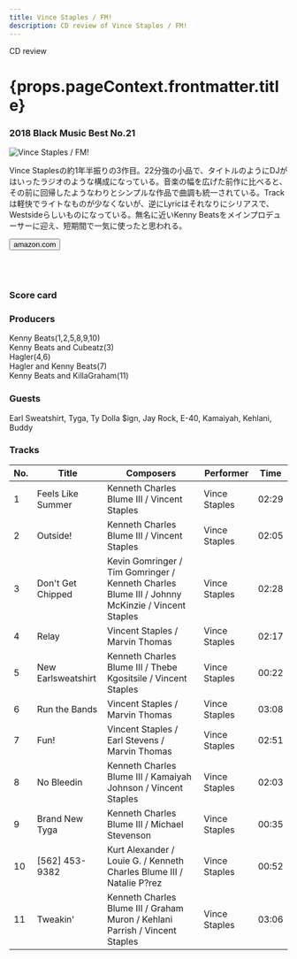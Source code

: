 ```yaml
---
title: Vince Staples / FM!
description: CD review of Vince Staples / FM!
---
```




<p className="largeP">CD review</p>
<h1 className="h1--no--margin">{props.pageContext.frontmatter.title}</h1>
<h3><Link to="/best50/2018/">2018 Black Music Best No.21</Link></h3>

<Row  className="image-card-group">
	<Column colMd={"4"} colLg={"4"} noGutterMdLeft="">
       <ImageCard>

![Vince Staples / FM!](../../images/cd/vincestaples4L.png) 

</ImageCard>
	</Column>
	<Column colMd={"8"} colLg={"8"} noGutterMdLeft="">
	<p>
	Vince Staplesの約1年半振りの3作目。22分強の小品で、タイトルのようにDJがはいったラジオのような構成になっている。音楽の幅を広げた前作に比べると、その前に回帰したようなわりとシンプルな作品で曲調も統一されている。Trackは軽快でライトなものが少なくないが、逆にLyricはそれなりにシリアスで、Westsideらしいものになっている。無名に近いKenny Beatsをメインプロデューサーに迎え、短期間で一気に使ったと思われる。
	</p>
	<div>
	  <Button href="https://amzn.to/3egRQy4" kind="primary" size="small" renderIcon={ArrowUpRight24}>
      amazon.com
      </Button>
	</div>
	<a style="display:inline-block;overflow:hidden;background:url(https://linkmaker.itunes.apple.com/ja-jp/lockup.svg?releaseDate=2018-11-02&kind=album&bubble=apple_music&style=mono-black) no-repeat;width:180px;height:45px;" href="https://geo.music.apple.com/jp/album/fm/1440872582?mt=1&app=music&ls=1&at=11lcug"></a>
	<a style="display:inline-block;overflow:hidden;background:url(https://linkmaker.itunes.apple.com/ja-jp/badge-lrg.svg?releaseDate=2018-11-02T00:00:00Z&kind=album&bubble=itunes_music) no-repeat;width:140px;height:45px;" href="https://geo.music.apple.com/jp/album/fm/1440872582?app=itunes&at=11lcug"></a>
	</Column>
</Row>
<Row >
	<Column colMd={"4"} colLg={"4"} noGutterMdLeft="">
<div>
    <h3>Score card</h3>
	<SliderJS1 value="1" />
    <SliderJS2 value="2" />
	<SliderJS3 value="2" />
    <SliderJS4 value="8" />
</div>
</Column>
<Column colMd={"8"} colLg={"8"} noGutterMdLeft="">
<div>
<h3>Producers</h3>
<p>Kenny Beats(1,2,5,8,9,10)
<br/>Kenny Beats and Cubeatz(3)
<br/>Hagler(4,6)
<br/>Hagler and Kenny Beats(7)
<br/>Kenny Beats and KillaGraham(11)
</p>
<h3>Guests</h3>
<p>
Earl Sweatshirt, Tyga, Ty Dolla $ign, Jay Rock, E-40, Kamaiyah, Kehlani, Buddy</p>
</div>
</Column>
</Row>

<h3>Tracks</h3>

| No. |	 Title             |	 Composers                                                                                   |	 Performer   | Time	 |
| --- |	------------------ | ----------------------------------------------------------------------------------------------- | ------------- | ----- |
| 1	  |	Feels Like Summer  | Kenneth Charles Blume III / Vincent Staples                                                     | Vince Staples | 02:29 |
| 2	  |	Outside!           | Kenneth Charles Blume III / Vincent Staples                                                     | Vince Staples | 02:05 |
| 3	  |	Don't Get Chipped  | Kevin Gomringer / Tim Gomringer / Kenneth Charles Blume III / Johnny McKinzie / Vincent Staples | Vince Staples | 02:28 |
| 4	  |	Relay              | Vincent Staples / Marvin Thomas                                                                 | Vince Staples | 02:17 |
| 5	  |	New Earlsweatshirt | Kenneth Charles Blume III / Thebe Kgositsile / Vincent Staples                                  | Vince Staples | 00:22 |
| 6	  |	Run the Bands      | Vincent Staples / Marvin Thomas                                                                 | Vince Staples | 03:08 |
| 7	  |	Fun!               | Vincent Staples / Earl Stevens / Marvin Thomas                                                  | Vince Staples | 02:51 |
| 8	  |	No Bleedin         | Kenneth Charles Blume III / Kamaiyah Johnson / Vincent Staples                                  | Vince Staples | 02:03 |
| 9	  |	Brand New Tyga     | Kenneth Charles Blume III / Michael Stevenson                                                   | Vince Staples | 00:35 |
| 10  |	[562] 453-9382     | Kurt Alexander / Louie G. / Kenneth Charles Blume III / Natalie P?rez                           | Vince Staples | 00:52 |
| 11  |	Tweakin'           | Kenneth Charles Blume III / Graham Muron / Kehlani Parrish / Vincent Staples                    | Vince Staples | 03:06 |
